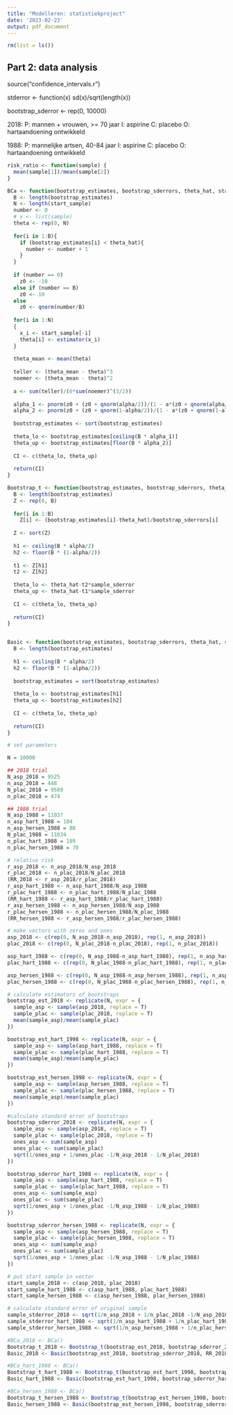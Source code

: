```yaml
---
title: "Modelleren: statistiekproject"
date: '2023-02-23'
output: pdf_document
---
```


```r
rm(list = ls())
```

## Part 2: data analysis

source("confidence_intervals.r")

stderror <- function(x) sd(x)/sqrt(length(x))

bootstrap_sderror <- rep(0, 10000)

2018:
P: mannen + vrouwen, >= 70 jaar
I: aspirine
C: placebo 
O: hartaandoening ontwikkeld

1988:
P: mannelijke artsen, 40-84 jaar
I: aspirine
C: placebo
O: hartaandoening ontwikkeld

```r
risk_ratio <- function(sample) {
  mean(sample[1])/mean(sample[2])
}

BCa <- function(bootstrap_estimates, bootstrap_sderrors, theta_hat, start_sample, sample_sderror, estimator, alpha) {
  B <- length(bootstrap_estimates)
  N <- length(start_sample)
  number <- 0
  # x <- list(sample)
  theta <- rep(0, N)
  
  for(i in 1:B){
    if (bootstrap_estimates[i] < theta_hat){
      number <- number + 1
    }
  }
  
  if (number == 0)
    z0 <- -10
  else if (number == B)
    z0 <- 10
  else
    z0 <- qnorm(number/B)
  
  for(i in 1:N)
  {
    x_i <- start_sample[-i]
    theta[i] <- estimator(x_i)
  }
  
  theta_mean <- mean(theta)
  
  teller <- (theta_mean - theta)^3
  noemer <- (theta_mean - theta)^2
  
  a <- sum(teller)/(6*sum(noemer)^(3/2))
  
  alpha_1 <- pnorm(z0 + (z0 + qnorm(alpha/2))/(1 - a*(z0 + qnorm(alpha/2))))
  alpha_2 <- pnorm(z0 + (z0 + qnorm(1-alpha/2))/(1 - a*(z0 + qnorm(1-alpha/2))))
  
  bootstrap_estimates <- sort(bootstrap_estimates)
  
  theta_lo <- bootstrap_estimates[ceiling(B * alpha_1)]
  theta_up <- bootstrap_estimates[floor(B * alpha_2)]
  
  CI <- c(theta_lo, theta_up)
  
  return(CI)
}

Bootstrap_t <- function(bootstrap_estimates, bootstrap_sderrors, theta_hat, sample_sderror, alpha) {
  B <- length(bootstrap_estimates)
  Z <- rep(0, B)
  
  for(i in 1:B)
    Z[i] <- (bootstrap_estimates[i]-theta_hat)/bootstrap_sderrors[i]
  
  Z <- sort(Z)
  
  h1 <- ceiling(B * alpha/2)
  h2 <- floor(B * (1-alpha/2))
  
  t1 <- Z[h1]
  t2 <- Z[h2]
  
  theta_lo <- theta_hat-t2*sample_sderror
  theta_up <- theta_hat-t1*sample_sderror
  
  CI <- c(theta_lo, theta_up)
  
  return(CI)
}   


Basic <- function(bootstrap_estimates, bootstrap_sderrors, theta_hat, sample_sderror, alpha) {
  B <- length(bootstrap_estimates)
  
  h1 <- ceiling(B * alpha/2)
  h2 <- floor(B * (1-alpha/2))
  
  bootstrap_estimates = sort(bootstrap_estimates)
  
  theta_lo <- bootstrap_estimates[h1]
  theta_up <- bootstrap_estimates[h2]
  
  CI <- c(theta_lo, theta_up)
  
  return(CI)
}

# set parameters

N = 10000

## 2018 trial
N_asp_2018 = 9525
n_asp_2018 = 448
N_plac_2018 = 9589
n_plac_2018 = 474

## 1988 trial
N_asp_1988 = 11037
n_asp_hart_1988 = 104
n_asp_hersen_1988 = 80
N_plac_1988 = 11034
n_plac_hart_1988 = 189
n_plac_hersen_1988 = 70

# relative risk 
r_asp_2018 <- n_asp_2018/N_asp_2018
r_plac_2018 <- n_plac_2018/N_plac_2018
(RR_2018 <- r_asp_2018/r_plac_2018)
r_asp_hart_1988 <- n_asp_hart_1988/N_asp_1988
r_plac_hart_1988 <- n_plac_hart_1988/N_plac_1988
(RR_hart_1988 <- r_asp_hart_1988/r_plac_hart_1988)
r_asp_hersen_1988 <- n_asp_hersen_1988/N_asp_1988
r_plac_hersen_1988 <- n_plac_hersen_1988/N_plac_1988
(RR_hersen_1988 <- r_asp_hersen_1988/r_plac_hersen_1988)

# make vectors with zeros and ones
asp_2018 <- c(rep(0, N_asp_2018-n_asp_2018), rep(1, n_asp_2018))
plac_2018 <- c(rep(0, N_plac_2018-n_plac_2018), rep(1, n_plac_2018))

asp_hart_1988 <- c(rep(0, N_asp_1988-n_asp_hart_1988), rep(1, n_asp_hart_1988))
plac_hart_1988 <- c(rep(0, N_plac_1988-n_plac_hart_1988), rep(1, n_plac_hart_1988))

asp_hersen_1988 <- c(rep(0, N_asp_1988-n_asp_hersen_1988), rep(1, n_asp_hersen_1988))
plac_hersen_1988 <- c(rep(0, N_plac_1988-n_plac_hersen_1988), rep(1, n_plac_hersen_1988))

# calculate estimators of bootstraps
bootstrap_est_2018 <- replicate(N, expr = {
  sample_asp <- sample(asp_2018, replace = T)
  sample_plac <- sample(plac_2018, replace = T)
  mean(sample_asp)/mean(sample_plac)
})

bootstrap_est_hart_1998 <- replicate(N, expr = {
  sample_asp <- sample(asp_hart_1988, replace = T)
  sample_plac <- sample(plac_hart_1988, replace = T)
  mean(sample_asp)/mean(sample_plac)
})

bootstrap_est_hersen_1998 <- replicate(N, expr = {
  sample_asp <- sample(asp_hersen_1988, replace = T)
  sample_plac <- sample(plac_hersen_1988, replace = T)
  mean(sample_asp)/mean(sample_plac)
})

#calculate standard error of bootstraps
bootstrap_sderror_2018 <- replicate(N, expr = {
  sample_asp <- sample(asp_2018, replace = T)
  sample_plac <- sample(plac_2018, replace = T)
  ones_asp <- sum(sample_asp)
  ones_plac <- sum(sample_plac)
  sqrt(1/ones_asp + 1/ones_plac -1/N_asp_2018 - 1/N_plac_2018)
})

bootstrap_sderror_hart_1988 <- replicate(N, expr = {
  sample_asp <- sample(asp_hart_1988, replace = T)
  sample_plac <- sample(plac_hart_1988, replace = T)
  ones_asp <- sum(sample_asp)
  ones_plac <- sum(sample_plac)
  sqrt(1/ones_asp + 1/ones_plac -1/N_asp_1988 - 1/N_plac_1988)
})

bootstrap_sderror_hersen_1988 <- replicate(N, expr = {
  sample_asp <- sample(asp_hersen_1988, replace = T)
  sample_plac <- sample(plac_hersen_1988, replace = T)
  ones_asp <- sum(sample_asp)
  ones_plac <- sum(sample_plac)
  sqrt(1/ones_asp + 1/ones_plac -1/N_asp_1988 - 1/N_plac_1988)
})

# put start sample in vector
start_sample_2018 <- c(asp_2018, plac_2018)
start_sample_hart_1988 <- c(asp_hart_1988, plac_hart_1988)
start_sample_hersen_1988 <- c(asp_hersen_1988, plac_hersen_1988)

# calculate standard error of original sample
sample_stderror_2018 <- sqrt(1/n_asp_2018 + 1/n_plac_2018 -1/N_asp_2018 - 1/N_plac_2018)
sample_stderror_hart_1988 <- sqrt(1/n_asp_hart_1988 + 1/n_plac_hart_1988 -1/N_asp_1988 - 1/N_plac_1988)
sample_stderror_hersen_1988 <- sqrt(1/n_asp_hersen_1988 + 1/n_plac_hersen_1988 -1/N_asp_1988 - 1/N_plac_1988)

#BCa_2018 <- BCa()
Bootstrap_t_2018 <- Bootstrap_t(bootstrap_est_2018, bootstrap_sderror_2018, RR_2018, sample_stderror_2018, 0.05)
Basic_2018 <- Basic(bootstrap_est_2018, bootstrap_sderror_2018, RR_2018, sample_stderror_2018, 0.05)

#BCa_hart_1988 <- BCa()
Bootstrap_t_hart_1988 <- Bootstrap_t(bootstrap_est_hart_1998, bootstrap_sderror_hart_1988, RR_hart_1988, sample_stderror_hart_1988, 0.05)
Basic_hart_1988 <- Basic(bootstrap_est_hart_1998, bootstrap_sderror_hart_1988, RR_hart_1988, sample_stderror_hart_1988, 0.05)

#BCa_hersen_1988 <- BCa()
Bootstrap_t_hersen_1988 <- Bootstrap_t(bootstrap_est_hersen_1998, bootstrap_sderror_hersen_1988, RR_hersen_1988, sample_stderror_hersen_1988, 0.05)
Basic_hersen_1988 <- Basic(bootstrap_est_hersen_1998, bootstrap_sderror_hersen_1988, RR_hersen_1988, sample_stderror_hersen_1988, 0.05)




```
